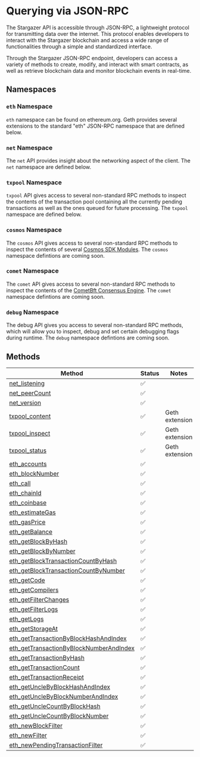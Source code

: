 # Querying via JSON-RPC

The Stargazer API is accessible through JSON-RPC, a lightweight protocol for 
transmitting data over the internet. This protocol enables developers to 
interact with the Stargazer blockchain and access a wide range of 
functionalities through a simple and standardized interface.

Through the Stargazer JSON-RPC endpoint, developers can access a variety of 
methods to create, modify, and interact with smart contracts, as well as 
retrieve blockchain data and monitor blockchain events in real-time.

## Namespaces

### `eth` Namespace
`eth` namespace can be found on ethereum.org. Geth provides several extensions to the standard "eth" JSON-RPC namespace that are defined below.

### `net` Namespace
The `net` API provides insight about the networking aspect of the client. The `net` namespace are defined below.

### `txpool` Namespace
`txpool` API gives access to several non-standard RPC methods to inspect the contents of the transaction 
pool containing all the currently pending transactions as well as the ones queued for future processing.
The `txpool` namespace are defined below.

### `cosmos` Namespace
The `cosmos` API gives access to several non-standard RPC methods to inspect the contents of
several [Cosmos SDK Modules](https://docs.cosmos.network/main/building-modules/intro). The `cosmos` namespace defintions are coming soon.

### `comet` Namespace
The `comet` API gives access to several non-standard RPC methods to inspect the contents of
the [CometBft Consensus Engine](https://github.com/cometbft/cometbft). The `comet` namespace defintions are coming soon.

### `debug` Namespace
The debug API gives you access to several non-standard RPC methods, which will allow you to inspect, debug and set certain debugging flags during runtime.
The `debug` namespace defintions are coming soon.

## Methods 

Method | Status | Notes
------ | ------ | -----
[net_listening] | ✅ |
[net_peerCount] | ✅ |
[net_version] | ✅ |
[txpool_content] | ✅ | Geth extension
[txpool_inspect] | ✅ | Geth extension
[txpool_status] | ✅ | Geth extension
[eth_accounts] | ✅ |
[eth_blockNumber] | ✅ |
[eth_call] | ✅ |
[eth_chainId] | ✅ |
[eth_coinbase] | ✅ |
[eth_estimateGas] | ✅ |
[eth_gasPrice] | ✅ |
[eth_getBalance] | ✅ |
[eth_getBlockByHash] | ✅ |
[eth_getBlockByNumber] | ✅ |
[eth_getBlockTransactionCountByHash] | ✅ |
[eth_getBlockTransactionCountByNumber] | ✅ |
[eth_getCode] | ✅ |
[eth_getCompilers] | ✅ |
[eth_getFilterChanges] | ✅ |
[eth_getFilterLogs] | ✅ |
[eth_getLogs] | ✅ |
[eth_getStorageAt] | ✅ |
[eth_getTransactionByBlockHashAndIndex] | ✅ |
[eth_getTransactionByBlockNumberAndIndex] | ✅ |
[eth_getTransactionByHash] | ✅ |
[eth_getTransactionCount] | ✅ |
[eth_getTransactionReceipt] | ✅ |
[eth_getUncleByBlockHashAndIndex] | ✅ |
[eth_getUncleByBlockNumberAndIndex] | ✅ |
[eth_getUncleCountByBlockHash] | ✅ |
[eth_getUncleCountByBlockNumber] | ✅ |
[eth_newBlockFilter] | ✅ |
[eth_newFilter] | ✅ |
[eth_newPendingTransactionFilter] | ✅ |

[net_listening]: https://ethereum.org/en/developers/docs/apis/json-rpc/#net_listening
[net_peerCount]: https://ethereum.org/en/developers/docs/apis/json-rpc/#net_peercount
[net_version]: https://ethereum.org/en/developers/docs/apis/json-rpc/#net_version
[txpool_content]: https://geth.ethereum.org/docs/rpc/ns-txpool#txpool_content
[txpool_inspect]: https://geth.ethereum.org/docs/rpc/ns-txpool#txpool_inspect
[txpool_status]: https://geth.ethereum.org/docs/rpc/ns-txpool#txpool_status
[eth_accounts]: https://ethereum.org/en/developers/docs/apis/json-rpc/#eth_accounts
[eth_blockNumber]: https://ethereum.org/en/developers/docs/apis/json-rpc/#eth_blocknumber
[eth_call]: https://ethereum.org/en/developers/docs/apis/json-rpc/#eth_call
[eth_chainId]: https://eips.ethereum.org/EIPS/eip-695
[eth_coinbase]: https://ethereum.org/en/developers/docs/apis/json-rpc/#eth_coinbase
[eth_estimateGas]: https://ethereum.org/en/developers/docs/apis/json-rpc/#eth_estimategas
[eth_gasPrice]: https://ethereum.org/en/developers/docs/apis/json-rpc/#eth_gasprice
[eth_getBalance]: https://ethereum.org/en/developers/docs/apis/json-rpc/#eth_getbalance
[eth_getBlockByHash]: https://ethereum.org/en/developers/docs/apis/json-rpc/#eth_getblockbyhash
[eth_getBlockByNumber]: https://ethereum.org/en/developers/docs/apis/json-rpc/#eth_getblockbynumber
[eth_getBlockTransactionCountByHash]: https://ethereum.org/en/developers/docs/apis/json-rpc/#eth_getblocktransactioncountbyhash
[eth_getBlockTransactionCountByNumber]: https://ethereum.org/en/developers/docs/apis/json-rpc/#eth_getblocktransactioncountbynumber
[eth_getCode]: https://ethereum.org/en/developers/docs/apis/json-rpc/#eth_getcode
[eth_getCompilers]: https://ethereum.org/en/developers/docs/apis/json-rpc/#eth_getcompilers
[eth_getFilterChanges]: https://ethereum.org/en/developers/docs/apis/json-rpc/#eth_getfilterchanges
[eth_getFilterLogs]: https://ethereum.org/en/developers/docs/apis/json-rpc/#eth_getfilterlogs
[eth_getLogs]: https://ethereum.org/en/developers/docs/apis/json-rpc/#eth_getlogs
[eth_getProof]: https://eips.ethereum.org/EIPS/eip-1186
[eth_getStorageAt]: https://ethereum.org/en/developers/docs/apis/json-rpc/#eth_getstorageat
[eth_getTransactionByBlockHashAndIndex]: https://ethereum.org/en/developers/docs/apis/json-rpc/#eth_gettransactionbyblockhashandindex
[eth_getTransactionByBlockNumberAndIndex]: https://ethereum.org/en/developers/docs/apis/json-rpc/#eth_gettransactionbyblocknumberandindex
[eth_getTransactionByHash]: https://ethereum.org/en/developers/docs/apis/json-rpc/#eth_gettransactionbyhash
[eth_getTransactionCount]: https://ethereum.org/en/developers/docs/apis/json-rpc/#eth_gettransactioncount
[eth_getTransactionReceipt]: https://ethereum.org/en/developers/docs/apis/json-rpc/#eth_gettransactionreceipt
[eth_getUncleByBlockHashAndIndex]: https://ethereum.org/en/developers/docs/apis/json-rpc/#eth_getunclebyblockhashandindex
[eth_getUncleByBlockNumberAndIndex]: https://ethereum.org/en/developers/docs/apis/json-rpc/#eth_getunclebyblocknumberandindex
[eth_getUncleCountByBlockHash]: https://ethereum.org/en/developers/docs/apis/json-rpc/#eth_getunclecountbyblockhash
[eth_getUncleCountByBlockNumber]: https://ethereum.org/en/developers/docs/apis/json-rpc/#eth_getunclecountbyblocknumber
[eth_newBlockFilter]: https://ethereum.org/en/developers/docs/apis/json-rpc/#eth_newblockfilter
[eth_newFilter]: https://ethereum.org/en/developers/docs/apis/json-rpc/#eth_newfilter
[eth_newPendingTransactionFilter]: https://openethereum.github.io/JSONRPC-eth-module.html#eth_newpendingtransactionfilter
